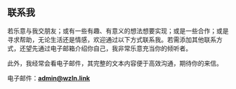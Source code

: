 ## 联系我

若乐意与我交朋友；或有一些有趣、有意义的想法想要实现；或是一些合作；或是寻求帮助，无论生活还是情感，欢迎通过以下方式联系我。若需添加其他联系方式，还望先通过电子邮箱介绍你自己，我非常乐意充当你的倾听者。

此外，我经常会看电子邮件，其完整的文本内容便于高效沟通，期待你的来信。


电子邮件：<strong><a href="mailto:admin@wzln.link" target="_blank">admin@wzln.link</a></strong>
